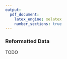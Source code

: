 ```yaml
---
output:
  pdf_document:
    latex_engine: xelatex
    number_sections: true
---
```


### Reformatted Data

TODO
